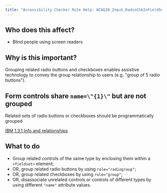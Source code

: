 ```yaml
---
title: "Accessibility Checker Rule Help: WCAG20_Input_RadioChkInFieldSet"
---
```


<div className="toolHelp">
<Row>
<Column colLg={5} colMd={3} colSm={4} className="toolLeft">

## Who does this affect?

 * Blind people using screen readers

## Why is this important?

Grouping related radio buttons and checkboxes enables assistive technology to convey the group relationship to users (e.g. "group of 5 radio buttons").

</Column>
<Column colLg={11} colMd={5} colSm={4} className="toolMain">

<div id="locLevel"></div>

## Form controls share `name=\"{1}\"` but are not grouped
Related sets of radio buttons or checkboxes should be programmatically grouped

[IBM 1.3.1 Info and relationships](https://www.ibm.com/able/guidelines/ci162/info_and_relationships.html)

<div id="locSnippet"></div>

## What to do

 * Group related controls of the same type by enclosing them within a `<fieldset>` element;
 * OR, group related radio buttons by using `role="radiogroup"`;
 * OR, group related checkboxes by using `role="group"`;
 * OR, disassociate unrelated controls or controls of different types by using different `"name"` attribute values.


</Column>
</Row>
</div>
